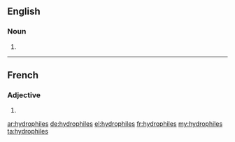 ==English==

===Noun===
{{head|en|plural}}

# {{plural of|hydrophile|lang=en}}

----

==French==

===Adjective===
{{fr-adj-form}} {{m-p|f-p}}

# {{plural of|hydrophile|lang=fr}}

[[ar:hydrophiles]]
[[de:hydrophiles]]
[[el:hydrophiles]]
[[fr:hydrophiles]]
[[my:hydrophiles]]
[[ta:hydrophiles]]